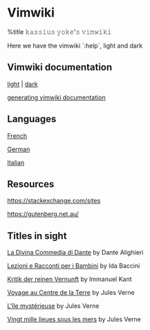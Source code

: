 = Vimwiki =

%title 𝚔𝚊𝚜𝚜𝚒𝚞𝚜 𝚢𝚘𝚔𝚎'𝚜 𝚟𝚒𝚖𝚠𝚒𝚔𝚒

Here we have the vimwiki `:help`, light and dark

== Vimwiki documentation ==

[[local:vimwiki.txt.breve.html|light]] | [[local:vimwiki.txt.dark.html|dark]]

[[generating-vimwiki-documentation|generating vimwiki documentation]]

== Languages ==

[[French]]

[[German]]

[[Italian]]

== Resources ==

[[https://stackexchange.com/sites]]

https://gutenberg.net.au/

== Titles in sight ==

[[https://www.gutenberg.org/ebooks/1012|La Divina Commedia di Dante]] by Dante Alighieri

[[https://www.gutenberg.org/cache/epub/17805/pg17805-images.html|Lezioni e Racconti per i Bambini]] by Ida Baccini

[[https://www.gutenberg.org/ebooks/6342|Kritik der reinen Vernunft]] by Immanuel Kant

[[https://www.gutenberg.org/ebooks/4791|Voyage au Centre de la Terre]] by Jules Verne

[[https://www.gutenberg.org/ebooks/14287|L'île mystérieuse]] by Jules Verne

[[https://www.gutenberg.org/ebooks/54873|Vingt mille lieues sous les mers]] by Jules Verne

